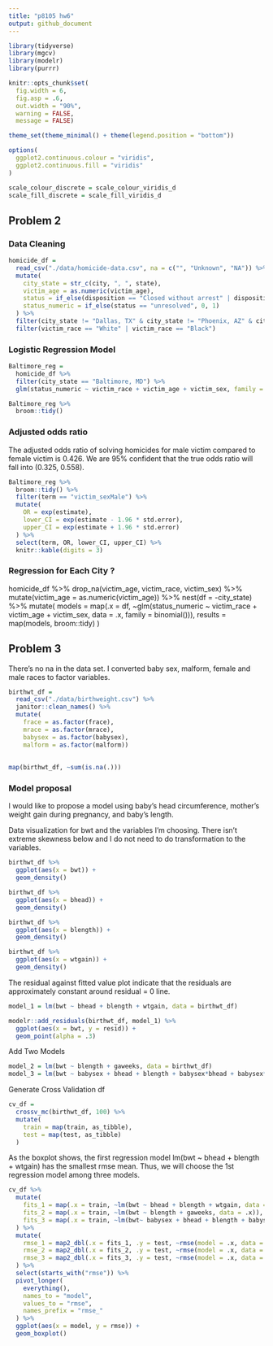 ```yaml
---
title: "p8105 hw6"
output: github_document
---
```


```r
library(tidyverse)
library(mgcv)
library(modelr)
library(purrr)

knitr::opts_chunk$set(
  fig.width = 6,
  fig.asp = .6,
  out.width = "90%",
  warning = FALSE,
  message = FALSE)

theme_set(theme_minimal() + theme(legend.position = "bottom"))

options(
  ggplot2.continuous.colour = "viridis",
  ggplot2.continuous.fill = "viridis"
)

scale_colour_discrete = scale_colour_viridis_d
scale_fill_discrete = scale_fill_viridis_d
```

## Problem 2 

### Data Cleaning 

```r
homicide_df =
  read_csv("./data/homicide-data.csv", na = c("", "Unknown", "NA")) %>% 
  mutate(
    city_state = str_c(city, ", ", state),
    victim_age = as.numeric(victim_age),
    status = if_else(disposition == "Closed without arrest" | disposition == "Open/No arrest", "unresolved", "resolved"),
    status_numeric = if_else(status == "unresolved", 0, 1)
  ) %>% 
  filter(city_state != "Dallas, TX" & city_state != "Phoenix, AZ" & city_state != "Kansas City, MO" & city_state != "Tusla, AL") %>% 
  filter(victim_race == "White" | victim_race == "Black")
```

### Logistic Regression Model
```r
Baltimore_reg =
  homicide_df %>% 
  filter(city_state == "Baltimore, MD") %>% 
  glm(status_numeric ~ victim_race + victim_age + victim_sex, family = binomial(link='logit') , data = .)

Baltimore_reg %>% 
  broom::tidy()
```

### Adjusted odds ratio 
The adjusted odds ratio of solving homicides for male victim compared to female victim is 0.426. We are 95% confident that the true odds ratio will fall into (0.325, 0.558).
```r
Baltimore_reg %>% 
  broom::tidy() %>% 
  filter(term == "victim_sexMale") %>%
  mutate(
    OR = exp(estimate),
    lower_CI = exp(estimate - 1.96 * std.error),
    upper_CI = exp(estimate + 1.96 * std.error)
  ) %>% 
  select(term, OR, lower_CI, upper_CI) %>% 
  knitr::kable(digits = 3)
```

### Regression for Each City ? 


homicide_df %>% 
  drop_na(victim_age, victim_race, victim_sex) %>% 
  mutate(victim_age = as.numeric(victim_age)) %>% 
  nest(df = -city_state) %>% 
    mutate(
    models = map(.x = df, ~glm(status_numeric ~ victim_race + victim_age + victim_sex, data = .x, family = binomial())),
    results = map(models, broom::tidy)
    )
    


## Problem 3
There's no na in the data set. I converted baby sex, malform, female and male races to factor variables.
```r
birthwt_df =
  read_csv("./data/birthweight.csv") %>%
  janitor::clean_names() %>% 
  mutate(
    frace = as.factor(frace),
    mrace = as.factor(mrace),
    babysex = as.factor(babysex),
    malform = as.factor(malform)) 
  
  
map(birthwt_df, ~sum(is.na(.)))
```
### Model proposal 

I would like to propose a model using baby's head circumference, mother's weight gain during pregnancy, and baby's length.

Data visualization for bwt and the variables I'm choosing. There isn't extreme skewness below and I do not need to do transformation to the variables.
```r
birthwt_df %>% 
  ggplot(aes(x = bwt)) + 
  geom_density()

birthwt_df %>% 
  ggplot(aes(x = bhead)) + 
  geom_density()

birthwt_df %>% 
  ggplot(aes(x = blength)) + 
  geom_density()

birthwt_df %>% 
  ggplot(aes(x = wtgain)) + 
  geom_density()
```

The residual against fitted value plot indicate that the residuals are approximately constant around residual = 0 line.
```r
model_1 = lm(bwt ~ bhead + blength + wtgain, data = birthwt_df)
```

```r
modelr::add_residuals(birthwt_df, model_1) %>% 
  ggplot(aes(x = bwt, y = resid)) +
  geom_point(alpha = .3)
```
Add Two Models 
```r
model_2 = lm(bwt ~ blength + gaweeks, data = birthwt_df)
model_3 = lm(bwt ~ babysex + bhead + blength + babysex*bhead + babysex*blength + blength*bhead + babysex*blength*bhead, data = birthwt_df)
```

Generate Cross Validation df
```r
cv_df = 
  crossv_mc(birthwt_df, 100) %>% 
  mutate(
    train = map(train, as_tibble),
    test = map(test, as_tibble)
  )
```

As the boxplot shows, the first regression model lm(bwt ~ bhead + blength + wtgain) has the smallest rmse mean. Thus, we will choose the 1st regression model among three models.
```r
cv_df %>% 
  mutate(
    fits_1 = map(.x = train, ~lm(bwt ~ bhead + blength + wtgain, data = .x)),
    fits_2 = map(.x = train, ~lm(bwt ~ blength + gaweeks, data = .x)),
    fits_3 = map(.x = train, ~lm(bwt~ babysex + bhead + blength + babysex*bhead + babysex*blength + blength*bhead + babysex*blength*bhead, data = .x))
  ) %>% 
  mutate(
    rmse_1 = map2_dbl(.x = fits_1, .y = test, ~rmse(model = .x, data = .y)),
    rmse_2 = map2_dbl(.x = fits_2, .y = test, ~rmse(model = .x, data = .y)),
    rmse_3 = map2_dbl(.x = fits_3, .y = test, ~rmse(model = .x, data = .y))
  ) %>% 
  select(starts_with("rmse")) %>% 
  pivot_longer(
    everything(),
    names_to = "model", 
    values_to = "rmse",
    names_prefix = "rmse_"
  ) %>% 
  ggplot(aes(x = model, y = rmse)) +
  geom_boxplot()
```

